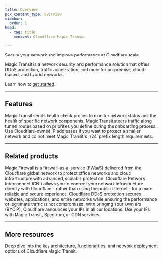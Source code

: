 ```yaml
---
title: Overview
pcx_content_type: overview
sidebar:
  order: 1
head:
  - tag: title
    content: Cloudflare Magic Transit

---
```



<Description>
Secure your network and improve performance at Cloudflare scale.
</Description>

<Plan type="enterprise" />

Magic Transit is a network security and performance solution that offers DDoS protection, traffic acceleration, and more for on-premise, cloud-hosted, and hybrid networks.

Learn how to [get started](/magic-transit/get-started/).

---

## Features

<Feature header="Tunnel health checks" href="/magic-transit/reference/tunnel-health-checks/" cta="Learn about health checks">
Magic Transit sends health check probes to monitor network status and the health of specific network components.
</Feature>

<Feature header="Traffic steering" href="/magic-transit/reference/traffic-steering/" cta="Learn about traffic steering">
Magic Transit steers traffic along tunnel routes based on priorities you define during the onboarding process.
</Feature>

<Feature header="Cloudflare IPs" href="/magic-transit/cloudflare-ips/">
Use Cloudflare-owned IP addresses if you want to protect a smaller network and do not meet Magic Transit's `/24` prefix length requirements.
</Feature>

---

## Related products

<RelatedProduct header="Magic Firewall" href="/magic-firewall/" product="magic-firewall">
Magic Firewall is a firewall-as-a-service (FWaaS) delivered from the Cloudflare global network to protect office networks and cloud infrastructure with advanced, scalable protection.
</RelatedProduct>

<RelatedProduct header="Cloudflare Network Interconnect" href="/network-interconnect/" product="network-interconnect">
Cloudflare Network Interconnect (CNI) allows you to connect your network infrastructure directly with Cloudflare - rather than using the public Internet - for a more reliable and secure experience.
</RelatedProduct>

<RelatedProduct header="DDoS Protection" href="/ddos-protection/" product="ddos-protection">
Cloudflare DDoS protection secures websites, applications, and entire networks while ensuring the performance of legitimate traffic is not compromised.
</RelatedProduct>

<RelatedProduct header="Bringing Your Own IP (BYOIP)" href="/byoip/" product="byoip">
With Bringing Your Own IPs (BYOIP), Cloudflare announces your IPs in all our locations. Use your IPs with Magic Transit, Spectrum, or CDN services.
</RelatedProduct>

---

## More resources

<CardGrid>

<LinkTitleCard title="Reference Architecture" href="/reference-architecture/architectures/magic-transit/" icon="pen">

Deep dive into the key architecture, functionalities, and network deployment options of Cloudflare Magic Transit.
</LinkTitleCard>

</CardGrid>
